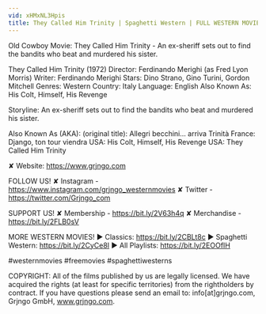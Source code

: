 ```yaml
---
vid: xHMxNL3Hpis
title: They Called Him Trinity | Spaghetti Western | FULL WESTERN MOVIE
---
```


Old Cowboy Movie: They Called Him Trinity - An ex-sheriff sets out to find the bandits who beat and murdered his sister.

They Called Him Trinity (1972)
Director: Ferdinando Merighi (as Fred Lyon Morris)
Writer: Ferdinando Merighi
Stars: Dino Strano, Gino Turini, Gordon Mitchell
Genres: Western 
Country: Italy
Language: English
Also Known As: His Colt, Himself, His Revenge

Storyline: 
An ex-sheriff sets out to find the bandits who beat and murdered his sister.

Also Known As (AKA):
(original title): Allegri becchini... arriva Trinità
France: Django, ton tour viendra
USA: His Colt, Himself, His Revenge
USA: They Called Him Trinity

✘ Website: https://www.grjngo.com

FOLLOW US!
✘ Instagram - https://www.instagram.com/grjngo_westernmovies
✘ Twitter - https://twitter.com/Grjngo_com

SUPPORT US!
✘ Membership - https://bit.ly/2V63h4q
✘ Merchandise - https://bit.ly/2FLB0sV

MORE WESTERN MOVIES! 
► Classics: https://bit.ly/2CBLt8c 
► Spaghetti Western: https://bit.ly/2CyCe8I 
► All Playlists: https://bit.ly/2EOOfIH 

#westernmovies #freemovies #spaghettiwesterns

COPYRIGHT: All of the films published by us are legally licensed. We have acquired the rights (at least for specific territories) from the rightholders by contract. If you have questions please send an email to: info[at]grjngo.com, Grjngo GmbH, www.grjngo.com.